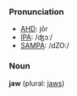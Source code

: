 ===Pronunciation===
*[[w:AHD|AHD]]: jôr
*[[w:IPA|IPA]]: /ʤɔː/
*[[w:SAMPA|SAMPA]]: /dZO:/

===Noun===
'''jaw''' (plural: [[jaws]])